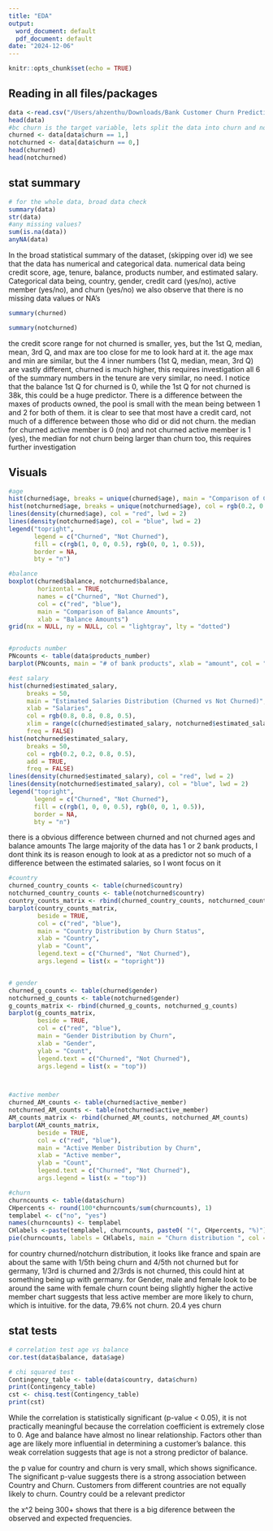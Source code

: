 ```yaml
---
title: "EDA"
output:
  word_document: default
  pdf_document: default
date: "2024-12-06"
---
```


```r
knitr::opts_chunk$set(echo = TRUE)
```

## Reading in all files/packages

```r
data <-read.csv("/Users/ahzenthu/Downloads/Bank Customer Churn Prediction.csv")
head(data)
#bc churn is the target variable, lets split the data into churn and not churn
churned <- data[data$churn == 1,]
notchurned <- data[data$churn == 0,]
head(churned)
head(notchurned)
```

## stat summary

```r
# for the whole data, broad data check
summary(data)
str(data)
#any missing values?
sum(is.na(data))
anyNA(data)
```
In the broad statistical summary of the dataset, (skipping over id) we see that the data has numerical and categorical data. 
numerical data being credit score, age, tenure, balance, products number, and estimated salary.
Categorical data being, country, gender, credit card (yes/no), active member (yes/no), and churn (yes/no)
we also observe that there is no missing data values or NA's

```r
summary(churned)

summary(notchurned)
```

the credit score range for not churned is smaller, yes, but the 1st Q, median, mean, 3rd Q, and max are too close for me to look hard at it.
the age max and min are similar, but the 4 inner numbers (1st Q, median, mean, 3rd Q) are vastly different, churned is much higher, this requires investigation
all 6 of the summary numbers in the tenure are very similar, no need.
I notice that the balance 1st Q for churned is 0, while the 1st Q for not churned is 38k, this could be a huge predictor.
There is a difference between the maxes of products owned, the pool is small with the mean being between 1 and 2 for both of them.
it is clear to see that most have a credit card, not much of a difference between those who did or did not churn.
the median for churned active member is 0 (no) and not churned active member is 1 (yes), the median for not churn being larger than churn too, this requires further investigation 

## Visuals

```r

#age
hist(churned$age, breaks = unique(churned$age), main = "Comparison of Churn and Not-Churn Ages", xlab = "Ages", col = rgb(0.8, 0.8, 0.8, 0.5), xlim = range(c(churned$age, notchurned$age)), freq = FALSE)
hist(notchurned$age, breaks = unique(notchurned$age), col = rgb(0.2, 0.2, 0.8, 0.5), add = TRUE, freq = FALSE) 
lines(density(churned$age), col = "red", lwd = 2)
lines(density(notchurned$age), col = "blue", lwd = 2)
legend("topright", 
       legend = c("Churned", "Not Churned"), 
       fill = c(rgb(1, 0, 0, 0.5), rgb(0, 0, 1, 0.5)), 
       border = NA, 
       bty = "n")

#balance
boxplot(churned$balance, notchurned$balance, 
        horizontal = TRUE, 
        names = c("Churned", "Not Churned"), 
        col = c("red", "blue"),
        main = "Comparison of Balance Amounts", 
        xlab = "Balance Amounts")
grid(nx = NULL, ny = NULL, col = "lightgray", lty = "dotted")


#products number
PNcounts <- table(data$products_number)
barplot(PNcounts, main = "# of bank products", xlab = "amount", col = "grey")

#est salary
hist(churned$estimated_salary, 
     breaks = 50, 
     main = "Estimated Salaries Distribution (Churned vs Not Churned)", 
     xlab = "Salaries", 
     col = rgb(0.8, 0.8, 0.8, 0.5),
     xlim = range(c(churned$estimated_salary, notchurned$estimated_salary)), 
     freq = FALSE)
hist(notchurned$estimated_salary, 
     breaks = 50, 
     col = rgb(0.2, 0.2, 0.8, 0.5),
     add = TRUE, 
     freq = FALSE)
lines(density(churned$estimated_salary), col = "red", lwd = 2)
lines(density(notchurned$estimated_salary), col = "blue", lwd = 2)
legend("topright", 
       legend = c("Churned", "Not Churned"), 
       fill = c(rgb(1, 0, 0, 0.5), rgb(0, 0, 1, 0.5)), 
       border = NA, 
       bty = "n") 


```
there is a obvious difference between churned and not churned ages and balance amounts
The large majority of the data has 1 or 2 bank products, I dont think its is reason enough to look at as a predictor
not so much of a difference between the estimated salaries, so I wont focus on it

```r
#country
churned_country_counts <- table(churned$country)
notchurned_country_counts <- table(notchurned$country)
country_counts_matrix <- rbind(churned_country_counts, notchurned_country_counts)
barplot(country_counts_matrix,
        beside = TRUE,
        col = c("red", "blue"), 
        main = "Country Distribution by Churn Status",
        xlab = "Country",
        ylab = "Count",
        legend.text = c("Churned", "Not Churned"), 
        args.legend = list(x = "topright")) 


# gender
churned_g_counts <- table(churned$gender)
notchurned_g_counts <- table(notchurned$gender)
g_counts_matrix <- rbind(churned_g_counts, notchurned_g_counts)
barplot(g_counts_matrix,
        beside = TRUE,
        col = c("red", "blue"), 
        main = "Gender Distribution by Churn",
        xlab = "Gender",
        ylab = "Count",
        legend.text = c("Churned", "Not Churned"), 
        args.legend = list(x = "top"))



#active member
churned_AM_counts <- table(churned$active_member)
notchurned_AM_counts <- table(notchurned$active_member)
AM_counts_matrix <- rbind(churned_AM_counts, notchurned_AM_counts)
barplot(AM_counts_matrix,
        beside = TRUE,
        col = c("red", "blue"), 
        main = "Active Member Distribution by Churn",
        xlab = "Active member",
        ylab = "Count",
        legend.text = c("Churned", "Not Churned"), 
        args.legend = list(x = "top"))

#churn
churncounts <- table(data$churn)
CHpercents <- round(100*churncounts/sum(churncounts), 1)
templabel <- c("no", "yes")
names(churncounts) <- templabel
CHlabels <-paste(templabel, churncounts, paste0( "(", CHpercents, "%)"))
pie(churncounts, labels = CHlabels, main = "Churn distribution ", col = c("grey", "black"))
```
for country churned/notchurn distribution, it looks like france and spain are about the same with 1/5th being churn and 4/5th not churned but for germany, 1/3rd is churned and 2/3rds is not churned, this could hint at something being up with germany.
for Gender, male and female look to be around the same with female churn count being slightly higher
the active member chart suggests that less active member are more likely to churn, which is intuitive.
for the data, 79.6% not churn. 20.4 yes churn


## stat tests

```r
# correlation test age vs balance
cor.test(data$balance, data$age)

# chi squared test
Contingency_table <- table(data$country, data$churn)
print(Contingency_table)
cst <- chisq.test(Contingency_table)
print(cst)

```

While the correlation is statistically significant (p-value < 0.05), it is not practically meaningful because the correlation coefficient is extremely close to 0.
Age and balance have almost no linear relationship. Factors other than age are likely more influential in determining a customer's balance.
this weak correlation suggests that age is not a strong predictor of balance.


the p value for country and churn is very small, which shows significance.
The significant p-value suggests there is a strong association between Country and Churn. Customers from different countries are not equally likely to churn.
Country could be a relevant predictor

the x^2 being 300+ shows that there is a big diference between the observed and expected frequencies.
